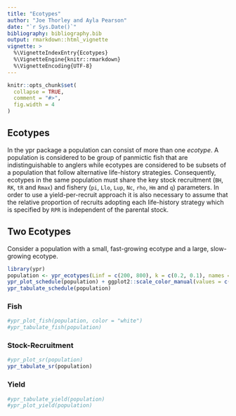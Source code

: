 ```yaml
---
title: "Ecotypes"
author: "Joe Thorley and Ayla Pearson"
date: "`r Sys.Date()`"
bibliography: bibliography.bib
output: rmarkdown::html_vignette
vignette: >
  %\VignetteIndexEntry{Ecotypes}
  %\VignetteEngine{knitr::rmarkdown}
  %\VignetteEncoding{UTF-8}
---
```


```r
knitr::opts_chunk$set(
  collapse = TRUE,
  comment = "#>",
  fig.width = 4
)
```

## Ecotypes

In the ypr package a population can consist of more than one *ecotype*.
A population is considered to be group of panmictic fish that are indistinguishable to anglers while ecotypes are considered to be subsets of a population that follow alternative life-history strategies.
Consequently, ecotypes in the same population must share the key stock recruitment (`BH`, `RK`, `tR` and `Rmax`) and fishery (`pi`, `Llo`, `Lup`, `Nc`, `rho`, `Hm` and `q`) parameters.
In order to use a yield-per-recruit approach it is also necessary to assume that the relative proportion of recruits adopting each life-history strategy which is specified by `RPR` is independent of the parental stock.

## Two Ecotypes

Consider a population with a small, fast-growing ecotype and a large, slow-growing ecotype.

```r
library(ypr)
population <- ypr_ecotypes(Linf = c(200, 800), k = c(0.2, 0.1), names = c("fast", "slow"))
ypr_plot_schedule(population) + ggplot2::scale_color_manual(values = c("black", "blue"))
ypr_tabulate_schedule(population)
```

### Fish

```r
#ypr_plot_fish(population, color = "white")
#ypr_tabulate_fish(population)
```

### Stock-Recruitment

```r
#ypr_plot_sr(population)
ypr_tabulate_sr(population)
```

### Yield

```r
#ypr_tabulate_yield(population)
#ypr_plot_yield(population)
```

